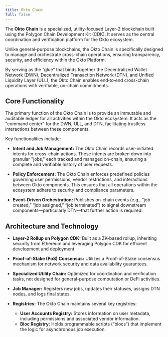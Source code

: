 ```yaml
---
title: Okto Chain
full: false
---
```



The **Okto Chain** is a specialized, utility-focused Layer-2 blockchain built using the Polygon Chain Development Kit (CDK). It serves as the central coordination and verification platform for the Okto ecosystem.

Unlike general-purpose blockchains, the Okto Chain is specifically designed to manage and orchestrate cross-chain operations, ensuring transparency, security, and efficiency within the Okto Platform.

By serving as the “glue” that binds together the Decentralized Wallet Network (DWN), Decentralized Transaction Network (DTN), and Unified Liquidity Layer (ULL), the Okto Chain enables end‐to‐end cross-chain operations with verifiable, on-chain commitments.

<div className="max-w-[450px] my-5 mx-auto">
    <FullscreenImage 
    src="/images/Okto-chain-banner.png" 
    alt="Okto Chain" 
    className="w-full md:w-auto max-w-full rounded-lg shadow-md" 
    />
</div>


## Core Functionality

The primary function of the Okto Chain is to provide an immutable and auditable ledger for all activities within the Okto ecosystem. It acts as the "command center" for the DWN, ULL, and DTN, facilitating trustless interactions between these components.

Key functionalities include:

- **Intent and Job Management:**  The Okto Chain records user-initiated intents for cross-chain actions. These intents are broken down into granular "jobs," each tracked and managed on-chain, ensuring a complete and verifiable history of user requests.

- **Policy Enforcement:**  The Okto Chain enforces predefined policies governing user permissions, vendor restrictions, and interactions between Okto components. This ensures that all operations within the ecosystem adhere to security and compliance parameters.

- **Event-Driven Orchestration:** Publishes on-chain events (e.g., “job created,” “job assigned,” “job terminated”) to signal downstream components—particularly DTN—that further action is required.

## Architecture and Technology

- **Layer-2 Rollup on Polygon CDK:** Built as a ZK-based rollup, inheriting security from Ethereum and leveraging Polygon CDK for efficient development and deployment.

- **Proof-of-Stake (PoS) Consensus:**  Utilizes a Proof-of-Stake consensus mechanism for network security and data availability guarantees.

- **Specialized Utility Chain:** Optimized for coordination and verification tasks, not designed for general-purpose computation or DeFi activities.

- **Job Manager:** Registers new jobs, updates their statuses, assigns DTN nodes, and logs final states.

- **Registries:** The Okto Chain maintains several key registries:
    - **User Accounts Registry:** Stores information on user metadata, including permissions and associated vendor information.
    - **Bloc Registry:** Holds programmable scripts (“blocs”) that implement the logic for asynchronous job execution.
